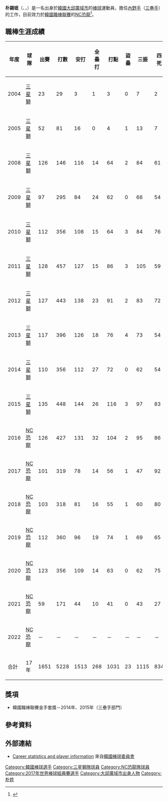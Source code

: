 {{Infobox KBO player|
|name=朴錫珉|
|image=151208. 2015 KBO 골든 글러브 시상식. 58.jpg|
|width=300|
|position=內野手|
|team=NC恐龍|
|number=18|
|bats=右|
|throws=右|
|birthdate={{birth_date_and_age|1985|6|22|mf=y}}|
|birthplace={{KOR}}[[大邱廣域市|大邱廣域市]]|
|debutdate=4月8日
|debutyear=2004年
|debutteam=三星獅
|statyear=2021年球季
|stat1label=打擊率
|stat1value=0.289
|stat2label=全壘打
|stat2value=268
|stat3label=打點
|stat3value=1030
|stat4label=盜壘
|stat4value=23
|teams=<nowiki></nowiki> 
* 大邱高等學校
* [[三星獅|三星獅]] (2004年－2015年)
* 尚武棒球隊 (2005年－2007年)
* [[NC恐龍|NC恐龍]] (2016年－至今)
| highlights    = 
| update        = 
}}
{{MedalTableTop}}
{{MedalSport|男子[[棒球|棒球]]}}
{{MedalCountry|{{KOR}}}}
{{MedalCompetition|[[亞洲青棒錦標賽|亞洲青棒錦標賽]]}}
{{MedalGold|[[2003年亞洲青棒錦標賽|2003年 曼谷]]|隊際}}
{{MedalBottom}}
{{Infobox Korean name
| hangul  = 박석민
| hanja   = 朴錫珉
| rr      = Bak Seongmin
| mr      = Pak Sŏngmin
}}

'''朴錫珉'''（{{lang-en|'''Park Seok Min'''}}、{{lang-ko|'''박석민'''}}，{{bd|1985年|6月22日|catIdx=Park Seok Min}}）是一名出身於[[韓國|韓國]][[大邱廣域市|大邱廣域市]]的[[棒球|棒球]]運動員，擔任[[內野手|內野手]]（[[三壘手|三壘手]]）的工作，目前效力於[[韓國職棒聯賽|韓國職棒聯賽]]的[[NC恐龍|NC恐龍]]<ref>{{cite news |title=S. Korea blanks Cuba 6-0 in first baseball game at new dome |url=http://english.yonhapnews.co.kr/culturesports/2015/11/04/91/0702000000AEN20151104010751315F.html |newspaper=[[韓國聯合通訊社|韓國聯合通訊社]] |location=Seoul |date=2015-11-04 |accessdate=2015-11-10 |archive-date=2016-03-05 |archive-url=https://web.archive.org/web/20160305024809/http://english.yonhapnews.co.kr/culturesports/2015/11/04/91/0702000000AEN20151104010751315F.html |dead-url=no }}</ref>。

==職棒生涯成績==
{| class="wikitable" width="1000px"
|- align="center" 
!年度!!球隊!!出賽!!打數!!安打!!全壘打!!打點!!盜壘!!三振!!四死!!壘打數!!雙殺打!!打擊率!!上壘率!!長打率!!OPS
|- align="center"
|2004||[[三星獅|三星獅]]||23||29||3||1||3||0||7||2||7||3||0.103||0.188||0.241||0.429
|- align="center"
|2005||[[三星獅|三星獅]]||52||81||16||0||4||1||13||7||21||3||0.198||0.283||0.259||0.542
|- align="center"
|2008||[[三星獅|三星獅]]||126||146||116||14||64||2||84||61||187||15||0.279||0.385||0.450||0.834
|- align="center"
|2009||[[三星獅|三星獅]]||97||295||84||24||62||0||66||54||173||5||0.285||0.416||0.586||1.002
|- align="center"
|2010||[[三星獅|三星獅]]||112||356||108||15||64||3||84||76||171||14||0.303||0.440||0.480||0.921
|- align="center"
|2011||[[三星獅|三星獅]]||128||457||127||15||86||3||105||59||202||13||0.278||0.374||0.442||0.816
|- align="center"
|2012||[[三星獅|三星獅]]||127||443||138||23||91||2||83||72||232||8||0.312||0.433||0.524||0.957
|- align="center"
|2013||[[三星獅|三星獅]]||117||396||126||18||76||4||73||54||204||13||0.318||0.425||0.515||0.940
|- align="center"
|2014||[[三星獅|三星獅]]||110||356||112||27||72||0||62||54||214||12||0.315||0.419||0.601||1.020
|- align="center"
|2015||[[三星獅|三星獅]]||135||448||144||26||116||3||97||83||247||13||0.321||0.441||0.551||0.992
|- align="center"
|2016||[[NC恐龍|NC恐龍]]||126||427||131||32||104||2||95||86||247||18||0.307||0.404||0.578||0.982
|- align="center"
|2017||[[NC恐龍|NC恐龍]]||101||319||78||14||56||1||47||92||135||17||0.245||0.369||0.423||0.792
|- align="center"
|2018||[[NC恐龍|NC恐龍]]||103||318||81||16||55||1||60||80||145||11||0.255||0.360||0.456||0.816
|- align="center"
|2019||[[NC恐龍|NC恐龍]]||112||360||96||19||74||1||69||65||172||17||0.267||0.393||0.478||0.871
|- align="center"
|2020||[[NC恐龍|NC恐龍]]||123||356||109||14||63||0||62||75||166||11||0.306||0.436||0.466||0.902
|- align="center"
|2021||[[NC恐龍|NC恐龍]]||59||171||44||10||41||0||43||27||82||8||0.257||0.361||0.480||0.841
|- align="center"
|2022||[[NC恐龍|NC恐龍]]||－||－||－||－||－||－||－||－||－||－||－||－||－||－
|- style="background:#315288;color:#FFFFFF" align="center" 
|合計||17年||1651||5228||1513||268||1031||23||1115||834||2650||181||0.289||0.404||0.498||0.902
|}

== 獎項 ==
* 韓國職棒聯賽金手套獎－2014年、2015年（三壘手部門）

== 參考資料 ==
{{Reflist}}

== 外部連結 ==
* [http://eng.koreabaseball.com/teams/playerinfopitcher/summary.aspx?pcode=74465 Career statistics and player information] {{Wayback|url=http://eng.koreabaseball.com/teams/playerinfopitcher/summary.aspx?pcode=74465 |date=20190610024614 }} 來自[[韓國棒球委員會|韓國棒球委員會]]
{{baseballstats |mlb= |espn= |br= |fangraphs= |cube= |brm=park--000sok }}

{{NC恐龍隊球員名單}}
{{2017年世界棒球經典賽韓國成棒代表隊}}
{{DEFAULTSORT:Park Seok Min}}
[[Category:韓國棒球選手|Category:韓國棒球選手]]
[[Category:三星獅隊球員|Category:三星獅隊球員]]
[[Category:NC恐龍隊球員|Category:NC恐龍隊球員]]
[[Category:2017年世界棒球經典賽選手|Category:2017年世界棒球經典賽選手]]
[[Category:大邱廣域市出身人物|Category:大邱廣域市出身人物]]
[[Category:朴姓|Category:朴姓]]